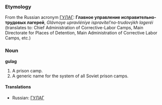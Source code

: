===Etymology===
From the Russian acronym [[ГУЛАГ]]: '''Главное управление исправительно-трудовых лагерей''', ''Glávnoye upravléniye ispravítel’no-trudovýkh lageréi'' (translates to: Chief Administration of Corrective-Labor Camps, Main Directorate for Places of Detention, Main Administration of Corrective Labor Camps, etc.)

===Noun===
'''gulag'''

#A prison camp.
#A generic name for the system of all Soviet prison camps.

====Translations====
*Russian: [[ГУЛАГ]]<!-- is there now a non-acronym, generic form in russian? -->